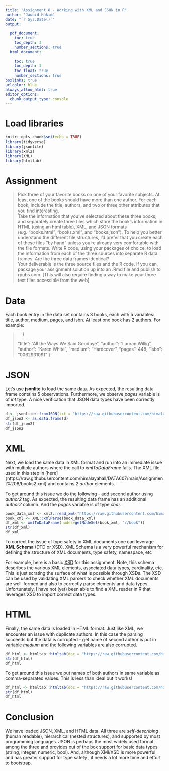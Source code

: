 ```yaml
---
title: "Assignment 8 - Working with XML and JSON in R"
author: "Jawaid Hakim"
date: "`r Sys.Date()`"
output:
  
  pdf_document: 
    toc: true
    toc_depth: 3
    number_sections: true
  html_document:
    
    toc: true
    toc_depth: 3
    toc_float: true
    number_sections: true
boxlinks: true
urlcolor: blue
always_allow_html: true
editor_options: 
  chunk_output_type: console
---
```


# Load libraries

```r
knitr::opts_chunk$set(echo = TRUE)
library(tidyverse)
library(jsonlite)
library(xml2)
library(XML)
library(htmltab)
```

# Assignment
    
>Pick three of your favorite books on one of your favorite subjects. At least one of the books should have more
than one author. For each book, include the title, authors, and two or three other attributes that you find
interesting.  
Take the information that you’ve selected about these three books, and separately create three files which
store the book’s information in HTML (using an html table), XML, and JSON formats (e.g. “books.html”,
“books.xml”, and “books.json”). To help you better understand the different file structures, I’d prefer that you
create each of these files “by hand” unless you’re already very comfortable with the file formats.
Write R code, using your packages of choice, to load the information from each of the three sources into
separate R data frames. Are the three data frames identical?  
Your deliverable is the three source files and the R code. If you can, package your assignment solution up into
an .Rmd file and publish to rpubs.com. [This will also require finding a way to make your three text files
accessible from the web]

# Data

Each book entry in the data set contains 3 books, each with 5 variables: title, author, medium, pages, and isbn. At least one book has 2 authors. For example:

>       {
        "title": "All the Ways We Said Goodbye",
        "author": "Lauran Willig",
        "author": "Karen White",
        "medium": "Hardcover",
        "pages": 448,
        "isbn": "0062931091"
      } 
        
# JSON

Let's use **jsonlite** to load the same data. As expected, the resulting data frame contains 5 observations. Furthermore, we observe *pages* variable is of *int* type. A nice verification that JSON data types have been correctly imported.

```r
d <- jsonlite::fromJSON(txt = "https://raw.githubusercontent.com/himalayahall/DATA607/main/Assignment%208/books.json", simplifyDataFrame = TRUE)
df_json2 <- as.data.frame(d)
str(df_json2)
df_json2
```

# XML

Next, we load the same data in XML format and run into an immediate issue with multiple authors where the call to *xmlToDataFrame* fails. The XML file used in this step in [here] {https://raw.githubusercontent.com/himalayahall/DATA607/main/Assignment%208/books2.xml} and contains 2 *author* elements.  

To get around this issue we do the following - add second author using *author2* tag. As expected, the resulting data frame has an additional *author2* column. And the *pages* variable is of type *char*.

```r
book_data_xml <- xml2::read_xml("https://raw.githubusercontent.com/himalayahall/DATA607/main/Assignment%208/books.xml")
book_xml <- XML::xmlParse(book_data_xml)
df_xml <- xmlToDataFrame(nodes=getNodeSet(book_xml, "//book"))
str(df_xml)
df_xml
```

To correct the issue of type safety in XML documents one can leverage **XML Schema** (DTD or XSD). XML Schema is a very powerful mechanism for defining the structure of XML documents, type safety, namespace, etc  

For example, here is a basic [XSD](https://raw.githubusercontent.com/himalayahall/DATA607/main/Assignment%208/books.xsd) for this assignment. Note, this schema describes the various XML elements, associated data types, cardinality, etc. This is just scrating the surface of what is possible through XSDs. The XSD can be used by validating XML parsers to check whether XML documents are well-formed and also to correctly parse elements and data types. Unfortunately, I have not (yet) been able to find a XML reader in R that leverages XSD to import correct data types.

# HTML

Finally, the same data is loaded in HTML format. Just like XML, we encounter an issue with duplicate authors. In this case the parsing succeeds but the data is corrupted - get name of second author is put in variable *medium* and the following variables are also corrupted.  


```r
df_html <- htmltab::htmltab(doc = "https://raw.githubusercontent.com/himalayahall/DATA607/main/Assignment%208/books.html")
str(df_html)
df_html
```

To get around this issue we put names of both authors in same variable as comma-separated values. This is less than ideal but it works!

```r
df_html <- htmltab::htmltab(doc = "https://raw.githubusercontent.com/himalayahall/DATA607/main/Assignment%208/books2.html")
str(df_html)
df_html
```


# Conclusion

We have loaded JSON, XML, and HTML data. All three are *self-describing* (human readable), hierarchical (nested structures), and supported by most programming languages. JSON is perhaps the most widely used format among the three and provides out of the box support for basic data types (string, integer, numeric, bool). And, although XMl/XSD is more powerful and has  greater support for type safety , it needs a lot more time and effort to bootstrap.

